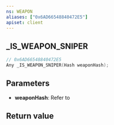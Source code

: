 ```yaml
---
ns: WEAPON
aliases: ["0x6AD66548840472E5"]
apiset: client
---
```

## _IS_WEAPON_SNIPER

```c
// 0x6AD66548840472E5
Any _IS_WEAPON_SNIPER(Hash weaponHash);
```


## Parameters
* **weaponHash**: Refer to <EmbeddedEnum name="eWeaponHash" />

## Return value
